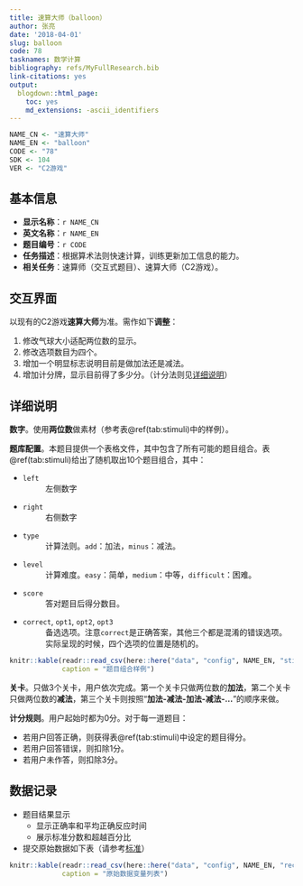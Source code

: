 ```yaml
---
title: 速算大师（balloon）
author: 张亮
date: '2018-04-01'
slug: balloon
code: 78
tasknames: 数学计算
bibliography: refs/MyFullResearch.bib
link-citations: yes
output:
  blogdown::html_page:
    toc: yes
    md_extensions: -ascii_identifiers
---
```


```r
NAME_CN <- "速算大师"
NAME_EN <- "balloon"
CODE <- "78"
SDK <- 104
VER <- "C2游戏"
```

## 基本信息

* **显示名称**：`r NAME_CN`
* **英文名称**：`r NAME_EN`
* **题目编号**：`r CODE`
* **任务描述**：根据算术法则快速计算，训练更新加工信息的能力。
* **相关任务**：速算师（交互式题目）、速算大师（C2游戏）。

## 交互界面

以现有的C2游戏**速算大师**为准。需作如下**调整**：

1. 修改气球大小适配两位数的显示。
1. 修改选项数目为四个。
1. 增加一个明显标志说明目前是做加法还是减法。
1. 增加计分牌，显示目前得了多少分。（计分法则见[详细说明][]）

## 详细说明

**数字**。使用**两位数**做素材（参考表\@ref(tab:stimuli)中的样例）。

**题库配置**。本题目提供一个表格文件，其中包含了所有可能的题目组合。表\@ref(tab:stimuli)给出了随机取出10个题目组合，其中：

* `left`
: 左侧数字
* `right`
: 右侧数字
* `type`
: 计算法则。`add`：加法，`minus`：减法。
* `level`
: 计算难度。`easy`：简单，`medium`：中等，`difficult`：困难。
* `score`
: 答对题目后得分数目。
* `correct`, `opt1`, `opt2`, `opt3`
: 备选选项。注意`correct`是正确答案，其他三个都是混淆的错误选项。实际呈现的时候，四个选项的位置是随机的。

```r
knitr::kable(readr::read_csv(here::here("data", "config", NAME_EN, "stimuli.csv")),
             caption = "题目组合样例")
```

**关卡**。只做3个关卡，用户依次完成。第一个关卡只做两位数的**加法**，第二个关卡只做两位数的**减法**，第三个关卡则按照“**加法-减法-加法-减法-...**”的顺序来做。

**计分规则**。用户起始时都为0分。对于每一道题目：

* 若用户回答正确，则获得表\@ref(tab:stimuli)中设定的题目得分。
* 若用户回答错误，则扣除1分。
* 若用户未作答，则扣除3分。

## 数据记录

* 题目结果显示
    + 显示正确率和平均正确反应时间
    + 展示标准分数和超越百分比
* 提交原始数据如下表（请参考[标准](`r blogdown::shortcode("relref", "standard.html")`)）

```r
knitr::kable(readr::read_csv(here::here("data", "config", NAME_EN, "recs.csv")),
             caption = "原始数据变量列表")
```
